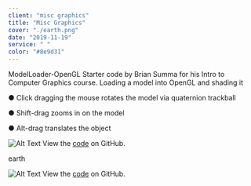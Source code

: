 ```yaml
---
client: "misc graphics"
title: "Misc Graphics"
cover: "./earth.png"
date: "2019-11-19"
service: " "
color: "#8e9d31"
---
```


ModelLoader-OpenGL
Starter code by Brian Summa for his Intro to Computer Graphics course. Loading a model into OpenGL and shading it

● Click dragging the mouse rotates the model via quaternion trackball

● Shift-drag zooms in on the model

● Alt-drag translates the object


![Alt Text](buddha.png "Image Title")
View the [code](http://github.com/sambeebe/ModelLoader-OpenGL "Example") on GitHub.




earth

![Alt Text](earth.png "Image Title")
View the [code](http://github.com/sambeebe/Earth-OpenGL "Example") on GitHub.
